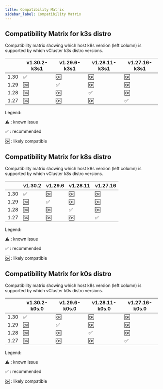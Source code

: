 ```yaml
---
title: Compatibility Matrix
sidebar_label: Compatibility Matrix
---
```


## Compatibility Matrix for k3s distro

Compatibility matrix showing which host k8s version (left column) is supported by which vCluster k3s distro versions.

|      |    v1.30.2-k3s1    |    v1.29.6-k3s1    |   v1.28.11-k3s1    |   v1.27.16-k3s1    |
|------|--------------------|--------------------|--------------------|--------------------|
| 1.30 | :white_check_mark: | :ok:               | :ok:               | :ok:               |
| 1.29 | :ok:               | :white_check_mark: | :ok:               | :ok:               |
| 1.28 | :ok:               | :ok:               | :white_check_mark: | :ok:               |
| 1.27 | :ok:               | :ok:               | :ok:               | :white_check_mark: |


Legend:

:warning: : known issue

:white_check_mark: : recommended

:ok: : likely compatible

## Compatibility Matrix for k8s distro

Compatibility matrix showing which host k8s version (left column) is supported by which vCluster k8s distro versions.

|      |      v1.30.2       |      v1.29.6       |      v1.28.11      |      v1.27.16      |
|------|--------------------|--------------------|--------------------|--------------------|
| 1.30 | :white_check_mark: | :ok:               | :ok:               | :ok:               |
| 1.29 | :ok:               | :white_check_mark: | :ok:               | :ok:               |
| 1.28 | :ok:               | :ok:               | :white_check_mark: | :ok:               |
| 1.27 | :ok:               | :ok:               | :ok:               | :white_check_mark: |


Legend:

:warning: : known issue

:white_check_mark: : recommended

:ok: : likely compatible

## Compatibility Matrix for k0s distro

Compatibility matrix showing which host k8s version (left column) is supported by which vCluster k0s distro versions.

|      |   v1.30.2-k0s.0    |   v1.29.6-k0s.0    |   v1.28.11-k0s.0   |   v1.27.16-k0s.0   |
|------|--------------------|--------------------|--------------------|--------------------|
| 1.30 | :white_check_mark: | :ok:               | :ok:               | :ok:               |
| 1.29 | :ok:               | :white_check_mark: | :ok:               | :ok:               |
| 1.28 | :ok:               | :ok:               | :white_check_mark: | :ok:               |
| 1.27 | :ok:               | :ok:               | :ok:               | :white_check_mark: |


Legend:

:warning: : known issue

:white_check_mark: : recommended

:ok: : likely compatible

